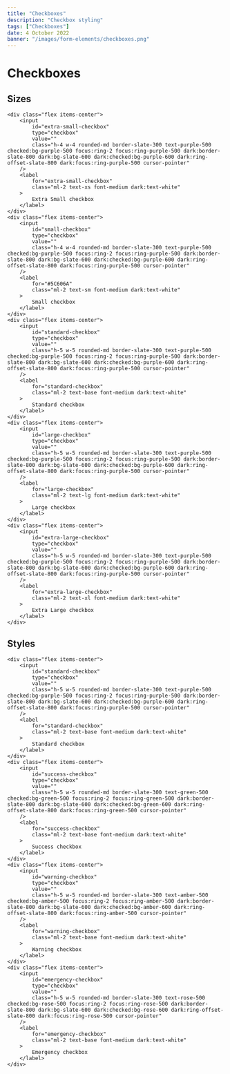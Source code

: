 ```yaml
---
title: "Checkboxes"
description: "Checkbox styling"
tags: ["Checkboxes"]
date: 4 October 2022
banner: "/images/form-elements/checkboxes.png"
---
```


# Checkboxes

## Sizes

```html-preview
<div class="flex items-center">
    <input
        id="extra-small-checkbox"
        type="checkbox"
        value=""
        class="h-4 w-4 rounded-md border-slate-300 text-purple-500 checked:bg-purple-500 focus:ring-2 focus:ring-purple-500 dark:border-slate-800 dark:bg-slate-600 dark:checked:bg-purple-600 dark:ring-offset-slate-800 dark:focus:ring-purple-500 cursor-pointer"
    />
    <label
        for="extra-small-checkbox"
        class="ml-2 text-xs font-medium dark:text-white"
    >
        Extra Small checkbox
    </label>
</div>
<div class="flex items-center">
    <input
        id="small-checkbox"
        type="checkbox"
        value=""
        class="h-4 w-4 rounded-md border-slate-300 text-purple-500 checked:bg-purple-500 focus:ring-2 focus:ring-purple-500 dark:border-slate-800 dark:bg-slate-600 dark:checked:bg-purple-600 dark:ring-offset-slate-800 dark:focus:ring-purple-500 cursor-pointer"
    />
    <label
        for="#5C606A"
        class="ml-2 text-sm font-medium dark:text-white"
    >
        Small checkbox
    </label>
</div>
<div class="flex items-center">
    <input
        id="standard-checkbox"
        type="checkbox"
        value=""
        class="h-5 w-5 rounded-md border-slate-300 text-purple-500 checked:bg-purple-500 focus:ring-2 focus:ring-purple-500 dark:border-slate-800 dark:bg-slate-600 dark:checked:bg-purple-600 dark:ring-offset-slate-800 dark:focus:ring-purple-500 cursor-pointer"
    />
    <label
        for="standard-checkbox"
        class="ml-2 text-base font-medium dark:text-white"
    >
        Standard checkbox
    </label>
</div>
<div class="flex items-center">
    <input
        id="large-checkbox"
        type="checkbox"
        value=""
        class="h-5 w-5 rounded-md border-slate-300 text-purple-500 checked:bg-purple-500 focus:ring-2 focus:ring-purple-500 dark:border-slate-800 dark:bg-slate-600 dark:checked:bg-purple-600 dark:ring-offset-slate-800 dark:focus:ring-purple-500 cursor-pointer"
    />
    <label
        for="large-checkbox"
        class="ml-2 text-lg font-medium dark:text-white"
    >
        Large checkbox
    </label>
</div>
<div class="flex items-center">
    <input
        id="extra-large-checkbox"
        type="checkbox"
        value=""
        class="h-5 w-5 rounded-md border-slate-300 text-purple-500 checked:bg-purple-500 focus:ring-2 focus:ring-purple-500 dark:border-slate-800 dark:bg-slate-600 dark:checked:bg-purple-600 dark:ring-offset-slate-800 dark:focus:ring-purple-500 cursor-pointer"
    />
    <label
        for="extra-large-checkbox"
        class="ml-2 text-xl font-medium dark:text-white"
    >
        Extra Large checkbox
    </label>
</div>
```

## Styles

```html-preview
<div class="flex items-center">
    <input
        id="standard-checkbox"
        type="checkbox"
        value=""
        class="h-5 w-5 rounded-md border-slate-300 text-purple-500 checked:bg-purple-500 focus:ring-2 focus:ring-purple-500 dark:border-slate-800 dark:bg-slate-600 dark:checked:bg-purple-600 dark:ring-offset-slate-800 dark:focus:ring-purple-500 cursor-pointer"
    />
    <label
        for="standard-checkbox"
        class="ml-2 text-base font-medium dark:text-white"
    >
        Standard checkbox
    </label>
</div>
<div class="flex items-center">
    <input
        id="success-checkbox"
        type="checkbox"
        value=""
        class="h-5 w-5 rounded-md border-slate-300 text-green-500 checked:bg-green-500 focus:ring-2 focus:ring-green-500 dark:border-slate-800 dark:bg-slate-600 dark:checked:bg-green-600 dark:ring-offset-slate-800 dark:focus:ring-green-500 cursor-pointer"
    />
    <label
        for="success-checkbox"
        class="ml-2 text-base font-medium dark:text-white"
    >
        Success checkbox
    </label>
</div>
<div class="flex items-center">
    <input
        id="warning-checkbox"
        type="checkbox"
        value=""
        class="h-5 w-5 rounded-md border-slate-300 text-amber-500 checked:bg-amber-500 focus:ring-2 focus:ring-amber-500 dark:border-slate-800 dark:bg-slate-600 dark:checked:bg-amber-600 dark:ring-offset-slate-800 dark:focus:ring-amber-500 cursor-pointer"
    />
    <label
        for="warning-checkbox"
        class="ml-2 text-base font-medium dark:text-white"
    >
        Warning checkbox
    </label>
</div>
<div class="flex items-center">
    <input
        id="emergency-checkbox"
        type="checkbox"
        value=""
        class="h-5 w-5 rounded-md border-slate-300 text-rose-500 checked:bg-rose-500 focus:ring-2 focus:ring-rose-500 dark:border-slate-800 dark:bg-slate-600 dark:checked:bg-rose-600 dark:ring-offset-slate-800 dark:focus:ring-rose-500 cursor-pointer"
    />
    <label
        for="emergency-checkbox"
        class="ml-2 text-base font-medium dark:text-white"
    >
        Emergency checkbox
    </label>
</div>
```
